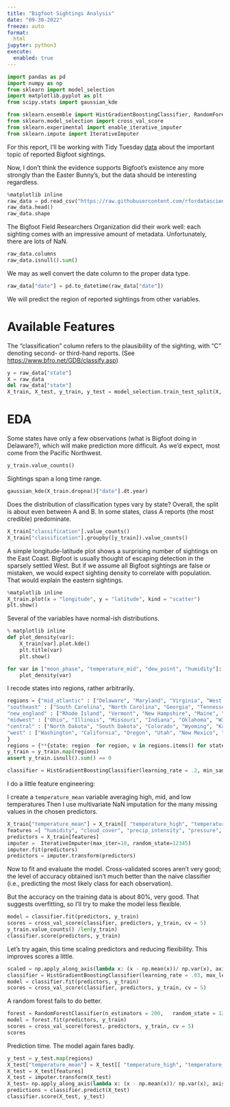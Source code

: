 ```yaml
---
title: "Bigfoot Sightings Analysis"
date: "09-30-2022"
freeze: auto
format:
  html
jupyter: python3
execute: 
  enabled: true
---
```


```python
import pandas as pd 
import numpy as np
from sklearn import model_selection
import matplotlib.pyplot as plt
from scipy.stats import gaussian_kde

from sklearn.ensemble import HistGradientBoostingClassifier, RandomForestClassifier
from sklearn.model_selection import cross_val_score
from sklearn.experimental import enable_iterative_imputer
from sklearn.impute import IterativeImputer
```

For this report, I'll be working with Tidy Tuesday [data](https://github.com/rfordatascience/tidytuesday/tree/master/data/2022/2022-09-13) about the important topic of reported Bigfoot sightings. 

Now, I don't think the evidence supports Bigfoot's existence any more strongly than the Easter Bunny's, but the data should be interesting regardless.

```python
%matplotlib inline
raw_data = pd.read_csv("https://raw.githubusercontent.com/rfordatascience/tidytuesday/master/data/2022/2022-09-13/bigfoot.csv")
raw_data.head() 
raw_data.shape
```

The Bigfoot Field Researchers Organization did their work well: each sighting comes with an impressive amount of metadata. Unfortunately, there are 
lots of NaN.

```python
raw_data.columns
raw_data.isnull().sum()
```

We may as well convert the date column to the proper data type.
```python
raw_data["date"] = pd.to_datetime(raw_data["date"])
```

We will predict the region of reported sightings from other variables. 

# Available Features

The "classification" column refers to the 
plausibility of the sighting, with "C" denoting 
second- or third-hand reports. (See [https://www.bfro.net/GDB/classify.asp](https://www.bfro.net/GDB/classify.asp))

```python
y = raw_data["state"]
X = raw_data
del raw_data["state"]
X_train, X_test, y_train, y_test = model_selection.train_test_split(X, y, test_size = .25, random_state = 12345)
```

# EDA 

Some states have only a few observations (what is Bigfoot doing in Delaware?), which will make prediction more difficult. As we'd expect, most come from the Pacific Northwest.

```python
y_train.value_counts()
```

Sightings span a long time range.

```python
gaussian_kde(X_train.dropna()["date"].dt.year)
```

Does the distribution of classification types 
vary by state? Overall, the split is about even between A and B.
In some states, class A reports (the most credible) predominate.
```python
X_train["classification"].value_counts()
X_train["classification"].groupby([y_train]).value_counts()
```

A simple longitude-latitude plot shows a surprising number of sightings on the East Coast. Bigfoot is usually thought of escaping detection in the sparsely settled West.
But if we assume all Bigfoot sightings are false or mistaken, we would expect sighting density to correlate with population. That would explain the eastern sightings.
```python
%matplotlib inline
X_train.plot(x = "longitude", y = "latitude", kind = "scatter")
plt.show()
```

Several of the variables have normal-ish distributions.
```python
% matplotlib inline
def plot_density(var): 
    X_train[var].plot.kde()
    plt.title(var)
    plt.show()

for var in ["moon_phase", "temperature_mid", "dew_point", "humidity"]: 
    plot_density(var)
```

I recode states into regions, rather arbitrarily.  
```python
regions = {"mid_atlantic" : ["Delaware", "Maryland", "Virginia", "West Virginia", "New Jersey" , "New York", "Pennsylvania"],
"southeast" : ["South Carolina", "North Carolina", "Georgia", "Tennessee", "Kentucky", "Arkansas", "Louisiana", "Alabama" , "Mississippi", "Florida"],
"new_england" : ["Rhode Island", "Vermont", "New Hampshire", "Maine", "Connecticut", "Massachusetts"], 
"midwest" : ["Ohio", "Illinois", "Missouri", "Indiana", "Oklahoma", "Wisconsin", "Nebraska", "Iowa", "Michigan"], 
"central" : ["North Dakota", "South Dakota", "Colorado", "Wyoming", "Kansas", "Texas", "Minnesota", "Montana"], 
"west" : ["Washington", "California", "Oregon", "Utah", "New Mexico", "Alaska", "Nevada", "Arizona", "Idaho"]
}
regions = {**{state: region  for region, v in regions.items() for state in v}}
y_train = y_train.map(regions)
assert y_train.isnull().sum() == 0

classifier = HistGradientBoostingClassifier(learning_rate = .2, min_samples_leaf = 10, l2_regularization = .05,   verbose =0, random_state = 12345)
```

I do a little feature engineering: 

I create a `temperature_mean` variable 
averaging high, mid, and low temperatures Then I 
use multivariate NaN imputation for the many missing values in the chosen predictors.

```python
X_train["temperature_mean"] = X_train[[ "temperature_high", "temperature_mid", "temperature_low" ]].sum(axis = 1) / 3
features =[ "humidity", "cloud_cover", "precip_intensity", "pressure", "visibility", "precip_probability", "wind_speed" ]
predictors = X_train[features]
imputer =  IterativeImputer(max_iter=10, random_state=12345)
imputer.fit(predictors)
predictors = imputer.transform(predictors)
```

Now to fit and evaluate the model. Cross-validated scores aren't very good; the 
level of accuracy obtained isn't much better than the naive classifier (i.e., 
predicting the most likely class for each observation).

But the accuracy on the training data is about 80%, very good. That suggests overfitting, 
so I'll try to make the model less flexible.
```python
model = classifier.fit(predictors, y_train)
scores = cross_val_score(classifier, predictors, y_train, cv = 5)
y_train.value_counts() /len(y_train)
classifier.score(predictors, y_train)
```

Let's try again, this time scaling predictors and reducing flexibility. This improves scores a little.

```python
scaled = np.apply_along_axis(lambda x: (x - np.mean(x))/ np.var(x), axis = 1, arr = predictors)
classifier = HistGradientBoostingClassifier(learning_rate = .03, max_leaf_nodes = 15, n_iter_no_change = 5, verbose = 0, random_state = 12345)
model = classifier.fit(predictors, y_train)
scores = cross_val_score(classifier, predictors, y_train, cv = 5)
```

A random forest fails to do better.

```python
forest = RandomForestClassifier(n_estimators = 200,   random_state = 12345,  ccp_alpha = 0.1)
model = forest.fit(predictors, y_train)
scores = cross_val_score(forest, predictors, y_train, cv = 5)
scores
```

Prediction time. The model again fares badly.

```python
y_test = y_test.map(regions)
X_test["temperature_mean"] = X_test[[ "temperature_high", "temperature_mid", "temperature_low" ]].sum(axis = 1) / 3
X_test = X_test[features]
X_test = imputer.transform(X_test)
X_test= np.apply_along_axis(lambda x: (x - np.mean(x))/ np.var(x), axis = 1, arr = X_test)
predictions = classifier.predict(X_test)
classifier.score(X_test, y_test)
```


